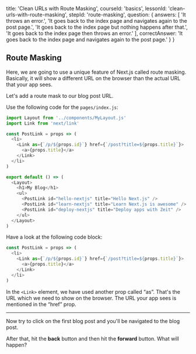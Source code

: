 
  title: 'Clean URLs with Route Masking',
  courseId: 'basics',
  lessonId: 'clean-urls-with-route-masking',
  stepId: 'route-masking',
  question: {
    answers: [
      'It throws an error.',
      'It goes back to the index page and navigates again to the post page.',
      'It goes back to the index page but nothing happens after that.',
      'It goes back to the index page then throws an error.'
    ],
    correctAnswer: 'It goes back to the index page and navigates again to the post page.'
  }
}

## Route Masking

Here, we are going to use a unique feature of Next.js called route masking. Basically, it will show a different URL on the browser than the actual URL that your app sees.

Let's add a route mask to our blog post URL.

Use the following code for the `pages/index.js`:

```js
import Layout from '../components/MyLayout.js'
import Link from 'next/link'

const PostLink = props => (
  <li>
    <Link as={`/p/${props.id}`} href={`/post?title=${props.title}`}>
      <a>{props.title}</a>
    </Link>
  </li>
)

export default () => (
  <Layout>
    <h1>My Blog</h1>
    <ul>
      <PostLink id="hello-nextjs" title="Hello Next.js" />
      <PostLink id="learn-nextjs" title="Learn Next.js is awesome" />
      <PostLink id="deploy-nextjs" title="Deploy apps with Zeit" />
    </ul>
  </Layout>
)
```

Have a look at the following code block:

```js
const PostLink = props => (
  <li>
    <Link as={`/p/${props.id}`} href={`/post?title=${props.title}`}>
      <a>{props.title}</a>
    </Link>
  </li>
)
```

In the `<Link>` element, we have used another prop called “as”. That's the URL which we need to show on the browser. The URL your app sees is mentioned in the “href” prop.

---

Now try to click on the first blog post and you'll be navigated to the blog post.

After that, hit the **back** button and then hit the **forward** button. What will happen?

